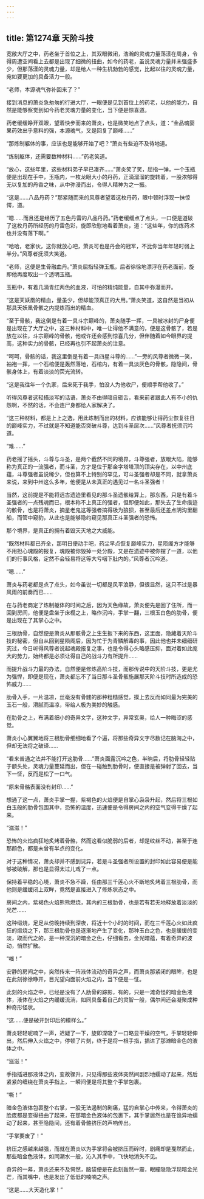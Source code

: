 ```yaml
---
---
---
```

title: 第1274章 天阶斗技
---



宽敞大厅之中，药老坐于首位之上，其双眼微闭，浩瀚的灵魂力量荡漾在周身，令得周遭空间看上去都是出现了细微的扭曲，如今的药老，虽说灵魂力量并未强盛多少，但那荡漾的灵魂力量，却是给人一种生机勃勃的感觉，比起以往的灵魂力量，宛如要更加的具备活力一般。

“老师，本源魂气弥补回来了？”

接到消息的萧炎急匆匆的行进大厅，一眼便是见到首位上的药老，以他的能力，自然是能够察觉到如今药老灵魂力量的变化，当下便是惊喜道。

药老缓缓睁开双眼，望着快步而来的萧炎，也是微笑地点了点头，道：“金品魂婴果药效出乎意料的强，本源魂气，又是回复了巅峰……”

“那炼制躯体的事，应该也是能够开始了吧？”萧炎有些迫不及待地道。

“炼制躯体，还需要数种材料……”药老笑道。

“放心，这些年里，这些材料弟子早已凑齐……”萧炎笑了笑，屈指一弹，一个玉瓶便是出现在手中，玉瓶内，一枚龙眼大小的丹药，正滴溜溜的旋转着，一股浓郁得无以复加的丹香之味，从中弥漫而出，令得人精神为之一振。

“这是……八品丹药？”那紧随而来的风尊者望着这枚丹药，眼中顿时浮现一抹惊愕，道。

“嗯……而且还是经历了五色丹雷的八品丹药。”药老缓缓点了点头，一口便是道破了这枚丹药所经历的丹雷色彩，旋即欣慰地看着萧炎，道：“这些年，你的炼药术也并没有落下啊。”

“哈哈，老家伙，这你就放心吧，萧炎可也是丹会的冠军，不比你当年年轻时弱上半分。”风尊者抚须大笑道。

“老师，这便是生骨融血丹。”萧炎屈指轻弹玉瓶，后者徐徐地漂浮在药老面前，旋即他再度取出一个透明玉瓶。

玉瓶中，有着几滴青红两色的血液，可怕的精纯能量，自其中弥漫而开。

“这是天妖凰的精血，量虽少，但却能顶真正的大用。”萧炎笑道，这自然是当初从那具天妖凰骨骸之内提炼而出的精血。

“至于骨骸，我这倒是有着一具斗宗巅峰的，萧炎随手一挥，一具被冰封的尸身便是出现在了大厅之中，这三种材料中，唯一让得他不满意的，便是这骨骸了，若是放在以往，斗宗巅峰的骨骸，他或许还会感到惊喜几分，但伴随着如今眼界的提高，这种实力的骨骸，已经再也引不起萧炎的注意。

“呵呵，骨骸的话，我这里倒是有着一具四星斗尊的……”一旁的风尊者微微一笑，袖袍一挥，一个石棺便是轰然落地，石棺内，有着一具淡灰色的骨骸，隐隐间，骨骸身体上，有着淡淡的荧光流转。

“这是我往年一个仇家，后来死于我手，怕没人为他收尸，便顺手帮他收了。”

听得风尊者这轻描淡写的话语，萧炎不由得暗自砸舌，看来前者跟此人有不小的仇怨啊，不然的话，不会连尸身都给人家解决了。

“这三种材料，都是上上之选，用此炼制而出的材料，应该能够让得药尘恢复往日的巅峰实力，不过就是不知道能否突破斗尊，达到斗圣层次……”风尊者抚须沉吟道。

“难……”

药老摇了摇头，斗尊与斗圣，是两个截然不同的境界，斗尊强者，放眼大陆，能够称为真正的一流强者，而斗圣，方才是位于那金字塔塔顶的顶尖存在，以中州底蕴，斗尊强者虽说稀少，但也算不上特别的罕见，可斗圣强者却是不同，就拿萧炎来说，来到中州这么多年，他便是从未真正的遇见过一名斗圣强者！

当然，这前提是不能将远古遗迹里看见的那斗圣遗骸给算上，那东西，只是有着斗圣强者的一点残魂而已，根本称不上真正的强者，但即便如此，那失去了生命痕迹的骸骨，也是将萧炎，摘星老鬼这等强者搞得极为狼狈，甚至最后还差点阴沟里翻船，而管中窥豹，从此也是能够隐约窥见那真正斗圣强者的恐怖。

那个境界，是真正的拥有着毁天灭地之大威能。

“既然材料都已齐全，那明日便动手吧，药尘早点恢复巅峰实力，星陨阁方才能够不用担心魂殿的报复，魂殿被你毁掉一处分殿，又是在遗迹中被你摆了一道，以他们的行事风格，定然不会轻易将这等大亏咽下肚内的。”风尊者沉吟道。

“嗯……”

萧炎与药老都是点了点头，如今虽说一切都是风平浪静，但很显然，这只不过是暴风雨的前奏而已……

在与药老商定了炼制躯体的时间之后，因为天色缘故，萧炎便先是回了住所，而一回到房间，他便是盘坐于床榻之上，略作沉吟，手掌一翻，三根玉白色的肋骨，便是出现在了其掌心之中。

三根肋骨，自然便是萧炎从那骸骨之上生生扳下来的东西，这里面，隐藏着天阶斗技的秘密，但自从回到星陨阁后，因为忙于为青鳞解毒的事，因此他也并未细细研究过，今日听得风尊者说起魂殿报复之事，也是令得心头略感压抑，面对着如此庞大的势力，始终都是必须让得自己的战斗力有所提升……

而提升战斗力最的办法，自然便是修炼高阶斗技，而那传说中的天阶斗技，更是尤为强悍，即便是现在，萧炎都忘不了当日那斗圣骨骸施展那天阶斗技时所造成的恐怖威力……

肋骨入手，一片温凉，丝毫没有骨髅的那种粗糙感觉，摸上去反而如同最为完美的玉石一般，滑腻而温凉，带给人极为美妙的触感。

在肋骨之上，布满着细小的奇异文字，这种文字，异常玄奥，给人一种晦涩的感觉。

萧炎小心翼翼地将三根肋骨细细地看了个遍，将那些奇异文字尽数记在脑海之中，但却无法将之破译……

“看来普通之法并不能打开这肋骨……”萧炎面露沉吟之色，半晌后，将肋骨轻轻贴于额头处，灵魂力量蔓延而出，但在一碰触到肋骨时，便直接是被弹射了回去，当下一怔，反而是松了一口气。

“原来骨骼表面没有封印……”

想通了这一点，萧炎手掌一握，紫褐色的火焰便是自掌心袅袅升起，然后将三根如白玉般的肋骨包围其中，恐怖的温度，迅速便是令得房间之内的空气变得干燥了起来。

“滋滋！”

恐怖的火焰疯狂地炙烤着骨骼，然而这看似脆弱的后者，却是纹丝不动，甚至于连那颜色，都是未曾有半点的变化。

对于这种情况，萧炎却并不感到诧异，若是斗圣强者所设置的封印如此容易便是能够被破解，那也是显得太过儿戏了一点。

保持着平稳的心境，萧炎不急不躁，任由那三千莲心火不断地炙烤着三根肋骨，而他则是缓缓闭上双眸，竟然是直接进入了修炼状态之中。

房间之内，紫褐色火焰熊熊燃烧，其内的三根肋骨，也是若有若无地释放着淡淡的光芒……

这种缎烧，足足从傍晚持续到深夜，将近十个小时的时间，而在三千莲心火如此疯狂的煅烧之下，那三根肋骨也是逐渐地产生了变化，那种玉白之色，也是缓缓的变淡，取而代之的，是一种深沉的暗金之色，仔细看去，金光暗蕴，有着奇异的波动，悄然扩散。

“嗤！”

安静的房间之中，突然传来一阵液体流动的奇异之声，而萧炎那紧闭的眼眸，也是在此刻徐徐睁开，目光望向面前火焰之内，当下便是一怔。

此刻的火焰之中，已经是没有了人肋骨的踪影，有的，只是一滩奇怪的暗金色液体，液体在火焰之内缓缓流淌，如同具备着自己的灵智一般，偶尔间还会凝聚成种种奇形怪状。

“这……便是破开封印后的模样么。”

萧炎轻轻呢喃了一声，迟疑了一下，旋即深吸了一口略显干燥的空气，手掌轻轻伸出，然后伸入火焰之中，停顿了片刻，终于是将一根手指，插进了那滩暗金色的液体之中。

“滋滋！”

手指插进那液体之内，变故骤升，只见得那些液体突然间剧烈地蠕动了起来，然后紧紧的缠绕在萧炎手指上，一瞬间便是将其整个手掌包裹。

“嘶！”

暗金色液体包裹整个右掌，一股无法遏制的剧痛，猛的自掌心中传来，令得萧炎的脸庞都是变得扭曲了起来，在那暗金色液体的包裹下，其手掌居然也是在诡异地蠕动了起来，甚至隐隐间，还有着骨骼挤压的声响传出。

“手掌要废了！”

挤压之感越来越强，而就在萧炎以为手掌将会被挤压而碎时，剧痛却是戛然而止，那些暗金色液体，如同潮水一般，沁入其手中，飞快地消失不见。

奇异的一幕，萧炎还来不及愕然，脑袋便是在此刻轰然一震，眼瞳隐隐浮现暗金光芒，而其嘴中，也是发出了低低的喃喃之声。

“这是……大天造化掌！”